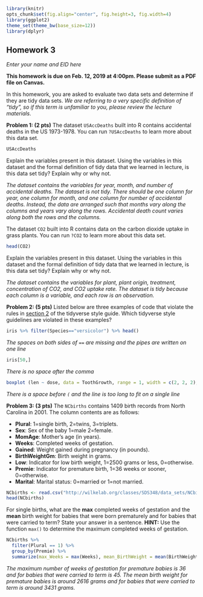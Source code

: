 ```r
library(knitr)
opts_chunk$set(fig.align="center", fig.height=3, fig.width=4)
library(ggplot2)
theme_set(theme_bw(base_size=12))
library(dplyr)
```
## Homework 3
*Enter your name and EID here*

**This homework is due on Feb. 12, 2019 at 4:00pm. Please submit as a PDF file on Canvas.**

In this homework, you are asked to evaluate two data sets and determine if they are tidy data sets. *We are referring to a very specific definition of "tidy", so if this term is unfamiliar to you, please review the lecture materials*.

**Problem 1: (2 pts)** The dataset `USAccDeaths` built into R contains accidental deaths in the US 1973-1978. You can run `?USAccDeaths` to learn more about this data set.
```r
USAccDeaths
```
Explain the variables present in this dataset. Using the variables in this dataset and the formal definition of tidy data that we learned in lecture, is this data set tidy? Explain why or why not.

*The dataset contains the variables for year, month, and number of accidental deaths. The dataset is not tidy. There should be one column for year, one column for month, and one column for number of accidental deaths. Instead, the data are arranged such that months vary along the columns and years vary along the rows. Accidental death count varies along both the rows and the columns.*

The dataset `CO2` built into R contains data on the carbon dioxide uptake in grass plants. You can run `?CO2` to learn more about this data set.
```r
head(CO2)
```
Explain the variables present in this dataset. Using the variables in this dataset and the formal definition of tidy data that we learned in lecture, is this data set tidy? Explain why or why not.

*The dataset contains the variables for plant, plant origin, treatment, concentration of CO2, and CO2 uptake rate. The dataset is tidy because each column is a variable, and each row is an observation.*

**Problem 2: (5 pts)** Listed below are three examples of code that violate the rules in [section 2](https://style.tidyverse.org/syntax.html) of the tidyverse style guide. Which tidyverse style guidelines are violated in these examples?
```r
iris %>% filter(Species=="versicolor") %>% head()
```

*The spaces on both sides of `==` are missing and the pipes are written on one line*

```r
iris[50,]
```

*There is no space after the comma*

```r
boxplot (len ~ dose, data = ToothGrowth, range = 1, width = c(2, 2, 2), varwidth = TRUE, notch = FALSE, outline = TRUE)
```

*There is a space before `(` and the line is too long to fit on a single line*

**Problem 3: (3 pts)** The `NCbirths` contains 1409 birth records from North Carolina in 2001. The column contents are as follows:

+ **Plural**: 1=single birth, 2=twins, 3=triplets.
+ **Sex**: Sex of the baby 1=male 2=female.
+ **MomAge**: Mother's age (in years).
+ **Weeks**: Completed weeks of gestation.
+ **Gained**: Weight gained during pregnancy (in pounds).
+ **BirthWeightGm**: Birth weight in grams.
+ **Low**: Indicator for low birth weight, 1=2500 grams or less, 0=otherwise.
+ **Premie**: Indicator for premature birth, 1=36 weeks or sooner, 0=otherwise.
+ **Marital**: Marital status: 0=married or 1=not married.

```r
NCbirths <- read.csv("http://wilkelab.org/classes/SDS348/data_sets/NCbirths.csv")
head(NCbirths)
```

For single births, what are the **max** completed weeks of gestation and the **mean** birth weight for babies that were born prematurely and for babies that were carried to term? State your answer in a sentence. **HINT:** Use the function `max()` to determine the maximum completed weeks of gestation.

```r
NCbirths %>%
  filter(Plural == 1) %>%
  group_by(Premie) %>%
  summarize(max_Weeks = max(Weeks), mean_BirthWeight = mean(BirthWeightGm))
```

*The maximum number of weeks of gestation for premature babies is 36 and for babies that were carried to term is 45. The mean birth weight for premature babies is around 2616 grams and for babies that were carried to term is around 3431 grams.*
